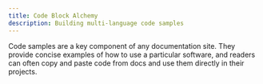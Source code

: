 ```yaml
---
title: Code Block Alchemy
description: Building multi-language code samples
---
```



Code samples are a key component of any documentation site. They provide concise examples of how to use a particular software, and readers can often copy and paste code from docs and use them directly in their projects.

<YouTube youTubeId="j31GYKNwePk" />
